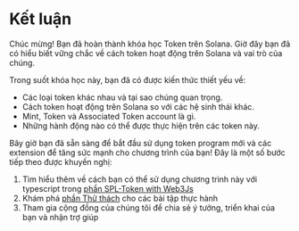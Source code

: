 
# Kết luận

Chúc mừng! Bạn đã hoàn thành khóa học Token trên Solana. Giờ đây bạn đã có hiểu biết vững chắc về cách token hoạt động trên Solana và vai trò của chúng.

<ArticleSection name="Những gì bạn đã học" id="what-you-learned" level="h2" />

Trong suốt khóa học này, bạn đã có được kiến thức thiết yếu về:
- Các loại token khác nhau và tại sao chúng quan trọng.
- Cách token hoạt động trên Solana so với các hệ sinh thái khác.
- Mint, Token và Associated Token account là gì.
- Những hành động nào có thể được thực hiện trên các token này.

<ArticleSection name="Các bước tiếp theo" id="next-steps" level="h2" />

Bây giờ bạn đã sẵn sàng để bắt đầu sử dụng token program mới và các extension để tăng sức mạnh cho chương trình của bạn! Đây là một số bước tiếp theo được khuyến nghị:

1. Tìm hiểu thêm về cách bạn có thể sử dụng chương trình này với typescript trong [phần SPL-Token with Web3Js](/vi/courses/spl-token-with-web3js)
2. Khám phá [phần Thử thách](/vi/challenges) cho các bài tập thực hành
3. Tham gia cộng đồng của chúng tôi để chia sẻ ý tưởng, triển khai của bạn và nhận trợ giúp
